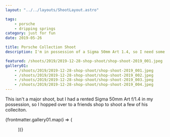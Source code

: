 ```yaml
---
layout: "../../layouts/ShootLayout.astro"

tags:
    - porsche
    - dripping springs
category: just for fun
date: 2019-05-26

title: Porsche Collection Shoot
description: I'm in possession of a Sigma 50mm Art 1.4, so I need some cars to test shoot.

featured: /shoots/2019/2019-12-28-shop-shoot/shop-shoot-2019_001.jpeg
gallery01:
    - /shoots/2019/2019-12-28-shop-shoot/shop-shoot-2019_001.jpeg
    - /shoots/2019/2019-12-28-shop-shoot/shop-shoot-2019_002.jpeg
    - /shoots/2019/2019-12-28-shop-shoot/shop-shoot-2019_003.jpeg
    - /shoots/2019/2019-12-28-shop-shoot/shop-shoot-2019_004.jpeg
---
```



This isn't a major shoot, but I had a rented Sigma 50mm Art f/1.4 in my possession, so I hopped over to a friends shop to shoot a few of his colleciton.

{frontmatter.gallery01.map(i => (<Figure src={i} />))}
